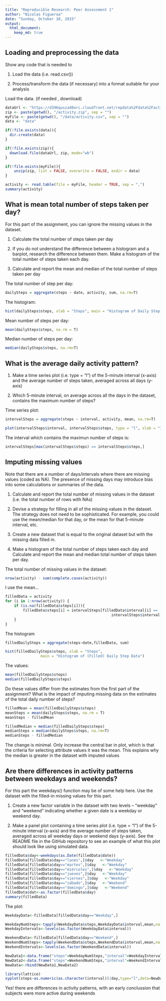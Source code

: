 ```yaml
---
title: "Reproducible Research: Peer Assessment 1"
author: "Nicolas Figueroa"
date: "Sunday, October 18, 2015"
output: 
  html_document:
    keep_md: true
---
```



## Loading and preprocessing the data

Show any code that is needed to

1. Load the data (i.e. read.csv())

2. Process/transform the data (if necessary) into a format suitable for your analysis

Load the data. (if needed , download)

```r
dataUrl <- "https://d396qusza40orc.cloudfront.net/repdata%2Fdata%2Factivity.zip"
zip <- paste(getwd(), "/activity.zip", sep = "")
myFile <- paste(getwd(), "/data/activity.csv", sep = "")
data <- "data"
```


```r
if(!file.exists(data)){
  dir.create(data)
}
```


```r
if(!file.exists(zip)){
  download.file(dataUrl, zip, mode="wb")
}
```


```r
if(!file.exists(myFile)){
    unzip(zip, list = FALSE, overwrite = FALSE, exdir = data)
}
```


```r
activity <- read.table(file = myFile, header = TRUE, sep = ",")
summary(activity)
```


## What is mean total number of steps taken per day?

For this part of the assignment, you can ignore the missing values in the dataset.

1. Calculate the total number of steps taken per day

2. If you do not understand the difference between a histogram and a barplot, research the difference between them. Make a histogram of the total number of steps taken each day.

3. Calculate and report the mean and median of the total number of steps taken per day

The total number of step per day:

```r
dailySteps = aggregate(steps ~ date, activity, sum, na.rm=T)
```

The histogram:

```r
hist(dailySteps$steps, xlab = "Steps", main = "Histogram of Daily Step Data")
```

Mean number of steps per day:

```r
mean(dailySteps$steps, na.rm = T)
```

Median number of steps per day:
```r
median(dailySteps$steps, na.rm=T)
```


## What is the average daily activity pattern?

1. Make a time series plot (i.e. type = "l") of the 5-minute interval (x-axis) and the average number of steps taken, averaged across all days (y-axis)

2. Which 5-minute interval, on average across all the days in the dataset, contains the maximum number of steps?

Time series plot:

```r
intervalSteps = aggregate(steps ~ interval, activity, mean, na.rm=T)
```

```r
plot(intervalSteps$interval, intervalSteps$steps, type = "l", xlab = "Interval", ylab = "Average # of Steps", main = "Average Steps per Interval" )
```


The interval which contains the maximun number of steps is:

```r
intervalSteps[max(intervalSteps$steps) == intervalSteps$steps,]
```




## Imputing missing values

Note that there are a number of days/intervals where there are missing values (coded as NA). The presence of missing days may introduce bias into some calculations or summaries of the data.

1. Calculate and report the total number of missing values in the dataset (i.e. the total number of rows with NAs)

2. Devise a strategy for filling in all of the missing values in the dataset. The strategy does not need to be sophisticated. For example, you could use the mean/median for that day, or the mean for that 5-minute interval, etc.

3. Create a new dataset that is equal to the original dataset but with the missing data filled in.

4. Make a histogram of the total number of steps taken each day and Calculate and report the mean and median total number of steps taken per day.


The total number of missing values in the dataset:
```r
nrow(activity) - sum(complete.cases(activity))
```


I use the mean...

```r
filledData = activity
for (i in 1:nrow(activity)) {
    if (is.na(filledData$steps[i])){
        filledData$steps[i] = intervalSteps[filledData$interval[i] == 
                                                intervalSteps$interval, 2]
    }
}
```


The histogram

```r
filledDailySteps = aggregate(steps~date,filledData, sum)

hist(filledDailySteps$steps, xlab = "Steps", 
                main = "Histogram of (Filled) Daily Step Data")
```

The values:

```r
mean(filledDailySteps$steps)
median(filledDailySteps$steps)
```

Do these values differ from the estimates from the first part of the assignment? 
What is the impact of imputing missing data on the estimates of the total daily number of steps?

```r
filledMean = mean(filledDailySteps$steps)
meanSteps = mean(dailySteps$steps, na.rm = T)
meanSteps - filledMean
```

```r
filledMedian = median(filledDailySteps$steps)
medianSteps = median(dailySteps$steps, na.rm=T)
medianSteps - filledMedian
```



The change is minimal. Only increase the central bar in plot, which is that the criteria for selecting attribute values it was the mean. This explains why the median is greater in the dataset with imputed values



## Are there differences in activity patterns between weekdays and weekends?

For this part the weekdays() function may be of some help here. Use the dataset with the filled-in missing values for this part.

1. Create a new factor variable in the dataset with two levels – “weekday” and “weekend” indicating whether a given date is a weekday or weekend day.


2. Make a panel plot containing a time series plot (i.e. type = "l") of the 5-minute interval (x-axis) and the average number of steps taken, averaged across all weekday days or weekend days (y-axis). See the README file in the GitHub repository to see an example of what this plot should look like using simulated data.


```r
filledData$day<-weekdays(as.Date(filledData$date))
filledData[filledData$day=="lunes",]$day   <-"Weekday"
filledData[filledData$day=="martes",]$day   <-"Weekday"
filledData[filledData$day=="miércoles",]$day   <-"Weekday"
filledData[filledData$day=="jueves",]$day   <-"Weekday"
filledData[filledData$day=="viernes",]$day   <-"Weekday"
filledData[filledData$day=="sábado",]$day   <-"Weekend"
filledData[filledData$day=="domingo",]$day   <-"Weekend"
filledData$dat<-as.factor(filledData$day)
summary(filledData)
```

The plot:
```r
WeekdayData<-filledData[filledData$day=="Weekday",]

WeekdayNumSteps<-tapply(WeekdayData$steps,WeekdayData$interval,mean,na.rm=TRUE,simplify=TRUE)
WeekdayIntervals<-levels(as.factor(WeekdayData$interval))

WeekendData<-filledData[filledData$day=="Weekend",]
WeekendNumSteps<-tapply(WeekendData$steps,WeekendData$interval,mean,na.rm=TRUE)
WeekendIntervals<-levels(as.factor(WeekendData$interval))

NewData1<-data.frame("steps"=WeekdayNumSteps,"interval"=WeekdayIntervals,"day"="Weekday")
NewData2<-data.frame("steps"=WeekendNumSteps,"interval"=WeekendIntervals,"day"="Weekend")
NewData<-rbind(NewData1,NewData2)

library(lattice)
xyplot(steps~as.numeric(as.character(interval))|day,type="l",data=NewData,layout=c(1,2),xlab="Interval",ylab="Number of steps")
```

Yes! there are differences in activity patterns, with an early conclussion that subjects were more active during weekends
